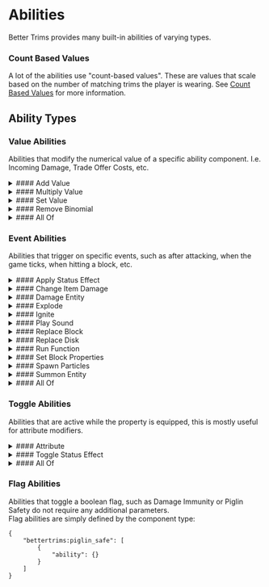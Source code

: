 # Abilities

Better Trims provides many built-in abilities of varying types.

### Count Based Values
A lot of the abilities use "count-based values". These are values that scale based on the number of matching trims the player is wearing.
See [Count Based Values]($creating-properties/count_based_values) for more information.

## Ability Types
### Value Abilities
Abilities that modify the numerical value of a specific ability component. I.e. Incoming Damage, Trade Offer Costs, etc.

<details>
    <summary>
        #### Add Value
    </summary>
    ```json5
    {
        "type": "bettertrims:add",
        "value": <count-based-value>
    }
    ```
</details>
<details>
    <summary>
        #### Multiply Value
    </summary>
    ```json5
    {
        "type": "bettertrims:multiply",
        "value": <count-based-value>
    }
    ```
</details>
<details>
    <summary>
        #### Set Value
    </summary>
    ```json5
    {
        "type": "bettertrims:set",
        "value": <count-based-value>
    }
    ```
</details>
<details>
    <summary>
        #### Remove Binomial
    </summary>
    Chance to subtract the value provided by the component by 1, based on a binomial distribution.
    ```json5
    {
        "type": "bettertrims:remove_binomial",
        "chance": <count-based-value>
    }
    ```

</details>
<details>
    <summary>
        #### All Of
    </summary>
    Combines multiple value abilities together. The abilities are applied in the order they are listed and the result of one ability is passed to the next.
    ```json5
    {
        "type": "bettertrims:all_of",
        "abilities": [
            {
                "type": "<value_ability_type>",
                // Ability specific fields here
            },
            {
                "type": "<value_ability_type>",
                // Ability specific fields here
            }
        ]
    }
    ```
</details>

### Event Abilities
Abilities that trigger on specific events, such as after attacking, when the game ticks, when hitting a block, etc.

<details>
    <summary>
        #### Apply Status Effect
    </summary>
    ```json5
    {
        "type": "bettertrims:apply_mob_effect",
        "effect": "<namespace>:<effect_id>",
        "duration": <count-based-value>,
        "amplifier": <count-based-value>
    }
    ```
    | Field       | Type              | Required | Description                                                                                  |
    |-------------|-------------------|----------|----------------------------------------------------------------------------------------------|
    | `effect`    | string            | Yes      | The ID of the status effect to apply (see [Status Effect](https://minecraft.wiki/w/Effect)). |
    | `duration`  | count-based-value | Yes      | The duration of the effect in seconds.                                                       |
    | `amplifier` | count-based-value | Yes      | The amplifier level of the effect (0 for level 1, 1 for level 2, etc.).                      |
</details>
<details>
    <summary>
        #### Change Item Damage
    </summary>
    ```json5
    {
        "type": "bettertrims:change_item_damage",
        "amount": <count-based-value>
    }
    ```
    | Field   | Type              | Required | Description                                                     |
    |---------|-------------------|----------|-----------------------------------------------------------------|
    | `amount`| count-based-value | Yes      | The amount to change the item's damage by (negative to repair). |
</details>
<details>
    <summary>
        #### Damage Entity
    </summary>
    Deals between `min_damage` and `max_damage` damage of `damage_type` to the entity in context.
    ```json5
    {
        "type": "bettertrims:damage_entity",
        "min_damage": <count-based-value>,
        "max_damage": <count-based-value>,
        "damage_type": "<namespace>:<damage_type_id>"
    }
    ```
    | Field        | Type              | Required | Description                                                                           |
    |--------------|-------------------|----------|---------------------------------------------------------------------------------------|
    | `min_damage` | count-based-value | Yes      | The minimum amount of damage to deal.                                                 |
    | `max_damage` | count-based-value | Yes      | The maximum amount of damage to deal.                                                 |
    | `damage_type`| string            | Yes      | The type of damage to deal (see [Damage Type](https://minecraft.wiki/w/Damage_type)). |

    <Callout variant="warning" title="Warning">
        If this is used in a `post_attack` ability, the damage may not be applied as expected as the target may have invulnerability frames.
    </Callout>
</details>
<details>
    <summary>
        #### Explode
    </summary>

    ```json5
    {
        "type": "bettertrims:explode",
        "attribute_to_wearer": <boolean>,
        "damage_type": "<namespace>:<damage_type_id>",
        "knockback_multiplier": <count-based-value>,
        "immune_blocks": "#<namespace>:<tag_id>",
        "offset": <vector>,
        "radius": <count-based-value>,
        "create_fire": <boolean>,
        "block_interaction": "<block_interaction_type>"
        "small_particle": "<namespace>:<particle_type_id>",
        "large_particle": "<namespace>:<particle_type_id>",
        "sound": "<namespace>:<sound_event_id>"
    }
    ```
    | Field                  | Type              | Required | Description                                                                                                                                                                                                       |
    |------------------------|-------------------|----------|-------------------------------------------------------------------------------------------------------------------------------------------------------------------------------------------------------------------|
    | `attribute_to_wearer`  | boolean           | No       | Whether the explosion should be attributed to the wearer. Defaults to false.                                                                                                                                      |
    | `damage_type`          | string            | No       | The type of damage to deal (see [Damage Type](https://minecraft.wiki/w/Damage_type)). If not provided, the explosion will not deal damage.                                                                        |
    | `knockback_multiplier` | count-based-value | No       | The multiplier for knockback applied by the explosion. Defaults to 1.0.                                                                                                                                           |
    | `immune_blocks`        | string            | No       | A tag of blocks that the explosion will not destroy regardless of the explosion's strength.                                                                                                                       |
    | `offset`               | vector            | No       | The offset from the context position to create the explosion at. Defaults to (0, 0, 0).                                                                                                                           |
    | `radius`               | count-based-value | Yes      | The radius of the explosion.                                                                                                                                                                                      |
    | `create_fire`          | boolean           | No       | Whether the explosion should create fire. Defaults to false.                                                                                                                                                      |
    | `block_interaction`    | string            | Yes      | How the explosion should interact with blocks. One of `none` (no effect), `block` (like a bed explosion), `mob` (like a creeper explosion), `tnt` (like tnt explosion), `trigger` (like a wind-charge explosion). |
    | `small_particle`       | string            | Yes      | The small particles in the explosion effect (see [Particles](https://minecraft.wiki/w/Particles_(Java_Edition))).                                                                                                 |
    | `large_particle`       | string            | Yes      | The large particles in the explosion effect (see [Particles](https://minecraft.wiki/w/Particles_(Java_Edition))).                                                                                                 |
    | `sound`                | string            | Yes      | The sound to play when the explosion occurs.                                                                                                                                                                      |
</details>
<details>
    <summary>
        #### Ignite
    </summary>
    ```json5
    {
        "type": "bettertrims:ignite",
        "duration": <count-based-value>
    }
    ```
    | Field      | Type              | Required | Description                                             |
    |------------|-------------------|----------|---------------------------------------------------------|
    | `duration` | count-based-value | Yes      | The duration to set the entity on fire for, in seconds. |
</details>
<details>
    <summary>
        #### Play Sound
    </summary>
    ```json5
    {
        "type": "bettertrims:play_sound",
        "sound": "<namespace>:<sound_event_id>",
        "volume": <float-provider>,
        "pitch": <float-provider>
    }
    ```
    | Field   | Type               | Required | Description                                                                                                  |
    |---------|--------------------|----------|--------------------------------------------------------------------------------------------------------------|
    | `sound` | string             | Yes      | The sound event to play.                                                                                     |
    | `volume`| float-provider     | Yes      | The volume of the sound (see [Float Provider](https://minecraft.wiki/w/Configured_feature/float_provider)).  |
    | `pitch` | float-provider     | Yes      | The pitch of the sound (see [Float Provider](https://minecraft.wiki/w/Configured_feature/float_provider)).   |
</details>
<details>
    <summary>
        #### Replace Block
    </summary>
    ```json5
    {
        "type": "bettertrims:replace_block",
        "offset": <vector>,
        "predicate": <block-predicate>,
        "block_state": <block-state-provider>
        "trigger_game_event": "<namespace>:<game_event_id>",
        "replace_translation_key": "<lang_key>"
        "offset_translation_key": "<lang_key>"
        "with_translation_key": "<lang_key>"
    }
    ```
    | Field                     | Type                 | Required | Description                                                                                                                                                     |
    |---------------------------|----------------------|----------|-----------------------------------------------------------------------------------------------------------------------------------------------------------------|
    | `offset`                  | vector               | No       | The offset from the context position to replace the block at. Defaults to (0, 0, 0).                                                                            |
    | `predicate`               | block-predicate      | No       | A predicate that the block to replace must match. If not provided, any block can be replaced (see [Block Predicate](https://minecraft.wiki/w/Block_predicate)). |
    | `block_state`             | block-state-provider | Yes      | The block state to replace the block with (see [Block State Provider](https://minecraft.wiki/w/Block_state_provider)).                                          |
    | `trigger_game_event`      | string               | No       | A game event to trigger at the position of the replaced block (see [Game Event](https://minecraft.wiki/w/Sculk_Sensor#Vibration_frequencies)).                  |
    | `replace_translation_key` | string               | No       | A translation key for the replaced block to use in the ability tooltip. Eg. "Lit Redstone Lamp"                                                                 |
    | `offset_translation_key`  | string               | No       | A translation key for the offset to use in the ability tooltip. Eg. "Below"                                                                                     |
    | `with_translation_key`    | string               | No       | A translation key for the new block state to use in the ability tooltip. Eg. "Glowstone"                                                                        |
</details>
<details>
    <summary>
        #### Replace Disk
    </summary>
    ```json5
    {
        "type": "bettertrims:replace_disk",
        "radius": <count-based-value>,
        "height": <count-based-value>,
        "offset": <vector>,
        "predicate": <block-predicate>,
        "block_state": <block-state-provider>
        "replace_translation_key": "<lang_key>"
        "offset_translation_key": "<lang_key>"
        "with_translation_key": "<lang_key>"
    }
    ```
    | Field                     | Type                 | Required | Description                                                                                                                                                     |
    |---------------------------|----------------------|----------|-----------------------------------------------------------------------------------------------------------------------------------------------------------------|
    | `radius`                  | count-based-value    | Yes      | The radius of the disk to replace blocks in.                                                                                                                    |
    | `height`                  | count-based-value    | Yes      | The height of the disk to replace blocks in.                                                                                                                    |
    | `offset`                  | vector               | No       | The offset from the context position to replace the block at. Defaults to (0, 0, 0).                                                                            |
    | `predicate`               | block-predicate      | No       | A predicate that the block to replace must match. If not provided, any block can be replaced (see [Block Predicate](https://minecraft.wiki/w/Block_predicate)). |
    | `block_state`             | block-state-provider | Yes      | The block state to replace the block with (see [Block State Provider](https://minecraft.wiki/w/Block_state_provider)).                                          |
    | `trigger_game_event`      | string               | No       | A game event to trigger at the position of the replaced block (see [Game Event](https://minecraft.wiki/w/Sculk_Sensor#Vibration_frequencies)).                  |
    | `replace_translation_key` | string               | No       | A translation key for the replaced block to use in the ability tooltip. Eg. "Lit Redstone Lamp"                                                                 |
    | `offset_translation_key`  | string               | No       | A translation key for the offset to use in the ability tooltip. Eg. "Below"                                                                                     |
    | `with_translation_key`    | string               | No       | A translation key for the new block state to use in the ability tooltip. Eg. "Glowstone"                                                                        |
</details>
<details>
    <summary>
        #### Run Function
    </summary>
    ```json5
    {
        "type": "bettertrims:run_function",
        "function": "<namespace>:<function_id>",
        "tooltip_translation_key": "<lang_key>"
    }
    ```
    | Field                     | Type   | Required | Description                                                                   |
    |---------------------------|--------|----------|-------------------------------------------------------------------------------|
    | `function`                | string | Yes      | The ID of the function to run.                                                |
    | `tooltip_translation_key` | string | Yes      | A translation key for the ability tooltip to describe the function being run. |
</details>
<details>
    <summary>
        #### Set Block Properties
    </summary>
    ```json5
    {
        "type": "bettertrims:set_block_properties",
        "properties": {
            "<property_name>": "<property_value>",
            ...
        },
        "offset": <vector>,
        "trigger_game_event": "<namespace>:<game_event_id>",
        "properties_translation_key": "<lang_key>"
        "offset_translation_key": "<lang_key>"
    }
    ```
    | Field                        | Type                 | Required | Description                                                                                                                           |
    |------------------------------|----------------------|----------|---------------------------------------------------------------------------------------------------------------------------------------|
    | `properties`                 | object               | Yes      | The block properties to set on the block (see [Block States](https://minecraft.wiki/w/Block_states)).                                 |
    | `offset`                     | vector               | No       | The offset from the context position to set the block properties at. Defaults to (0, 0, 0).                                           |
    | `trigger_game_event`         | string               | No       | A game event to trigger at the position of the block (see [Game Event](https://minecraft.wiki/w/Sculk_Sensor#Vibration_frequencies)). |
    | `properties_translation_key` | string               | Yes      | A translation key for the block properties to use in the ability tooltip. Eg. "Facing North, Lit"                                     |
    | `offset_translation_key`     | string               | Yes      | A translation key for the offset to use in the ability tooltip. Eg. "Below"                                                           |
</details>
<details>
    <summary>
        #### Spawn Particles
    </summary>
    ```json5
    {
        "type": "bettertrims:spawn_particles",
        "particle": "<namespace>:<particle_type_id>",
        "horizontal_position": <position-source>,
        "vertical_position": <position-source>,
        "horizontal_velocity": <velocity-source>,
        "vertical_velocity": <velocity-source>
        "speed": <float-provider>
    }
    ```
    | Field                 | Type              | Required | Description                                                                                                            |
    |-----------------------|-------------------|----------|------------------------------------------------------------------------------------------------------------------------|
    | `particle`            | string            | Yes      | The particle type to spawn (see [Particles](https://minecraft.wiki/w/Particles_(Java_Edition))).                       |
    | `horizontal_position` | position-source   | Yes      | The source for the horizontal position to spawn the particles at (see below).                                          |
    | `vertical_position`   | position-source   | Yes      | The source for the vertical position to spawn the particles at (see below).                                            |
    | `horizontal_velocity` | velocity-source   | Yes      | The source for the horizontal velocity of the spawned particles (see below).                                           |
    | `vertical_velocity`   | velocity-source   | Yes      | The source for the vertical velocity of the spawned particles (see below).                                             |
    | `speed`               | float-provider    | Yes      | The speed of the spawned particles (see [Float Provider](https://minecraft.wiki/w/Configured_feature/float_provider)). |

    **Position Source:**
    ```json5
    {
        "type": "<position_source_type>",
        "offset": <float>,
        "scale": <float>
    }
    ```
    | Field   | Type    | Required | Description                                                                                                                                  |
    |---------|---------|----------|----------------------------------------------------------------------------------------------------------------------------------------------|
    | `type`  | string  | Yes      | One of `entity_position` (spawn at position of entity) or `in_bounding_box` (spawn at random position inside the bounding box of the entity) |
    | `offset`| float   | No       | An offset to add to the position. Defaults to 0.                                                                                             |
    | `scale` | float   | No       | A scale to multiply the `in_bounding_box` random position by. Defaults to 1. Only used if `type` is `in_bounding_box`.                       |

    **Velocity Source:**
    ```json5
    {
        "base": <float-provider>,
        "movement_scale": <float>
    }
    ```
    | Field            | Type          | Required | Description                                                                                                                                |
    |------------------|---------------|----------|--------------------------------------------------------------------------------------------------------------------------------------------|
    | `base`           | float-provider | No      | A base velocity to add to the particle. Defaults to 0. (see [Float Provider](https://minecraft.wiki/w/Configured_feature/float_provider)). |
    | `movement_scale` | float          | No      | A scale to multiply the entity's movement by and add to the particle's velocity. Defaults to 1.                                            |
</details>
<details>
    <summary>
        #### Summon Entity
    </summary>
    ```json5
    {
        "type": "bettertrims:summon_entity",
        "entity": "<namespace>:<entity_id>"
    }
    ```
    | Field   | Type   | Required | Description                     |
    |---------|--------|----------|---------------------------------|
    | `entity`| string | Yes      | The ID of the entity to summon. |
    <Callout variant="info" title="Note">
        If the entity is a lightning bolt, it will be attributed to the wearer.
    </Callout>
</details>
<details>
    <summary>
        #### All Of
    </summary>
    Combines multiple event abilities together. The abilities are applied in the order they are listed.
    ```json5
    {
        "type": "bettertrims:all_of",
        "abilities": [
            {
                "type": "<event_ability_type>",
                // Ability specific fields here
            },
            {
                "type": "<event_ability_type>",
                // Ability specific fields here
            }
        ]
    }
    ```
</details>

### Toggle Abilities
Abilities that are active while the property is equipped, this is mostly useful for attribute modifiers.
<details>
    <summary>
        #### Attribute
    </summary>
    ```json5
    {
        "type": "bettertrims:attribute",
        "attribute": "<namespace>:<attribute_id>",
        "value": <count-based-value>,
        "operation": "<operation_type>"
    }
    ```
    | Field       | Type              | Required | Description                                                                                         |
    |-------------|-------------------|----------|-----------------------------------------------------------------------------------------------------|
    | `attribute` | string            | Yes      | The ID of the attribute to modify (see [Attribute](https://minecraft.wiki/w/Attribute)).            |
    | `value`     | count-based-value | Yes      | The value to modify the attribute by.                                                               |
    | `operation` | string            | Yes      | The operation to perform (see [Operation](https://minecraft.wiki/w/Attribute#Operations)).          |
</details>
<details>
    <summary>
        #### Toggle Status Effect
    </summary>
    ```json5
    {
        "type": "bettertrims:toggle_mob_effect",
        "effect": "<namespace>:<effect_id>",
        "amplifier": <count-based-value>,
        "visible": <boolean>
    }
    ```
    | Field       | Type              | Required | Description                                                                                     |
    |-------------|-------------------|----------|-------------------------------------------------------------------------------------------------|
    | `effect`    | string            | Yes      | The ID of the status effect to apply (see [Status Effect](https://minecraft.wiki/w/Effet)).     |
    | `amplifier` | count-based-value | Yes      | The amplifier level of the effect (0 for level 1, 1 for level 2, etc.).                         |
    | `visible`   | boolean           | No       | Whether the effect should be visible on the player (particles and icon). Defaults to true.      |
    <Callout variant="warning" title="Warning">
        Based on the nature of status effects, when unequipping the property any pre-existing effects of the same type will also be removed.
    </Callout>
</details>
<details>
    <summary>
        #### All Of
    </summary>
    Combines multiple toggle abilities together. The abilities are applied in the order they are listed.
    ```json5
    {
        "type": "bettertrims:all_of",
        "abilities": [
            {
                "type": "<toggle_ability_type>",
                // Ability specific fields here
            },
            {
                "type": "<toggle_ability_type>",
                // Ability specific fields here
            }
        ]
    }
    ```
</details>

### Flag Abilities
Abilities that toggle a boolean flag, such as Damage Immunity or Piglin Safety do not require any additional parameters.<br/>
Flag abilities are simply defined by the component type:
```json5
{
    "bettertrims:piglin_safe": [
        {
            "ability": {}
        }
    ]
}
```